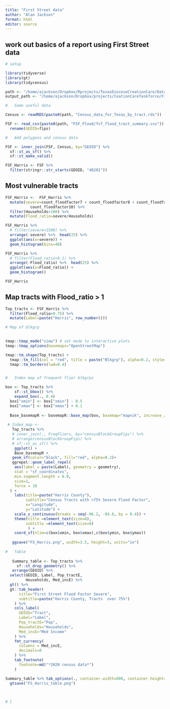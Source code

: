 ```yaml
---
title: "First Street data"
author: "Alan Jackson"
format: html
editor: source
---
```


##   work out basics of a report using First Street data


```r
# setup

library(tidyverse)
library(gt)
library(tidycensus)

path <- "/home/ajackson/Dropbox/Rprojects/TexasDioceseCreationCare/Data/"
output_path <- "/home/ajackson/Dropbox/projects/CeationCareTaskforce/FirstStreetFlood/"

#   Some useful data

Census <- readRDS(paste0(path, "Census_data_for_Texas_by_tract.rds"))

FSF <- read_csv(paste0(path, "FSF_Flood/fsf_flood_tract_summary.csv")) %>% 
  rename(GEOID=fips)

#   Add polygons and census data

FSF <- inner_join(FSF, Census, by="GEOID") %>%
  sf::st_as_sf() %>% 
  sf::st_make_valid()

FSF_Harris <- FSF %>% 
  filter(stringr::str_starts(GEOID, "48201"))

```

##        Most vulnerable tracts

```r
FSF_Harris <-  FSF_Harris %>% 
  mutate(severe=count_floodfactor7 + count_floodfactor8 + count_floodfactor9 +
           count_floodfactor10) %>% 
  filter(Households>100) %>% 
  mutate(Flood_ratio=severe/Households)  

FSF_Harris %>% 
  # filter(severe<1500) %>% 
  arrange(-severe) %>%  head(25) %>% 
  ggplot(aes(x=severe)) +
  geom_histogram(bins=40)

FSF_Harris %>% 
  # filter(Flood_ratio<0.1) %>% 
  arrange(-Flood_ratio) %>%  head(25) %>% 
  ggplot(aes(x=Flood_ratio)) +
  geom_histogram()

FSF_Harris
```

##        Map tracts with Flood_ratio > 1

```r

Top_tracts <- FSF_Harris %>% 
  filter(Flood_ratio>0.75) %>% 
  mutate(Label=paste("Harris", row_number()))

# Map of blkgrp
  

tmap::tmap_mode("view") # set mode to interactive plots
tmap::tmap_options(basemaps="OpenStreetMap")

tmap::tm_shape(Top_tracts) + 
  tmap::tm_fill(col = "red", title = paste("Blkgrp"), alpha=0.2, style="pretty")+
  tmap::tm_borders(lwd=0.4) 


#   Index map of frequent flier blkgrps

box <- Top_tracts %>%
    sf::st_bbox() %>% 
    expand_box(., 0.4)
  box["xmin"] <- box["xmin"] - 0.5
  box["xmax"] <- box["xmax"] + 0.1
  
  Base_basemapR <- basemapR::base_map(box, basemap="mapnik", increase_zoom=2)
  
 # Index_map <-
   Top_tracts %>% 
   # inner_join(., FreqFliers, by="censusBlockGroupFips") %>% 
   # arrange(censusBlockGroupFips) %>% 
   # sf::st_as_sf() %>% 
    ggplot() +
    Base_basemapR +
   geom_sf(color="black", fill="red", alpha=0.2)+
   ggrepel::geom_label_repel(
    aes(label = paste(Label), geometry = geometry),
    stat = "sf_coordinates",
    min.segment.length = 0.0,
    size=2,
    force = 10
  ) +
    labs(title=paste("Harris County"),
         subtitle="Census Tracts with >75% Severe Flood Factor",
         x="Longitude",
         y="Latitude") +
    scale_x_continuous(breaks = seq(-96.2, -94.8, by = 0.4)) +
    theme(title =element_text(size=8),
         subtitle =element_text(size=6)
          ) +
    coord_sf(xlim=c(box$xmin, box$xmax),c(box$ymin, box$ymax)) 
   
   ggsave("FS_Harris.png", width=3.5, height=3, units="in")
   
#   Table
   
   Summary_table <- Top_tracts %>% 
     sf::st_drop_geometry() %>% 
   arrange(GEOID) %>% 
  select(GEOID, Label, Pop_tractE,
         Households, Med_incE) %>% 
  gt() %>%     
  gt::tab_header(
      title="First Street Flood Factor Severe",
      subtitle=paste("Harris County, Tracts  over 75%")
    ) %>% 
    cols_label(
      GEOID="Tract",
      Label="Label",
      Pop_tractE="Pop",
      Households="Households",
      Med_incE="Med Income"
    ) %>% 
    fmt_currency(
      columns = Med_incE,
      decimals=0
    ) %>% 
    tab_footnote(
      footnote=md("*2020 census data*")
    )  

Summary_table %>% tab_options(., container.width=800, container.height=800) %>% 
  gtsave("FS_Harris_table.png") 

   
   
# }
```







